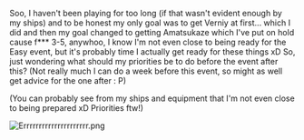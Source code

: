 Soo, I haven't been playing for too long (if that wasn't evident enough by my ships) and to be honest my only goal was to get Verniy at first... which I did and then my goal changed to getting Amatsukaze which I've put on hold cause f*** 3-5, anywhoo, I know I'm not even close to being ready for the Easy event, but it's probably time I actually get ready for these things xD So, just wondering what should my priorities be to do before the event after this? (Not really much I can do a week before this event, so might as well get advice for the one after : P)

(You can probably see from my ships and equipment that I'm not even close to being prepared xD Priorities ftw!)

[[File:Errrrrrrrrrrrrrrrrrrrr.png|thumb]]<ac_metadata title="Priorities for Easy Event?"> </ac_metadata>